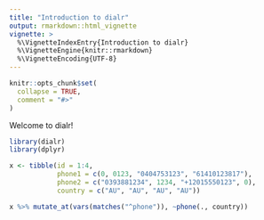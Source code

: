 ```yaml
---
title: "Introduction to dialr"
output: rmarkdown::html_vignette
vignette: >
  %\VignetteIndexEntry{Introduction to dialr}
  %\VignetteEngine{knitr::rmarkdown}
  %\VignetteEncoding{UTF-8}
---
```


```r
knitr::opts_chunk$set(
  collapse = TRUE,
  comment = "#>"
)
```

Welcome to dialr!

```r
library(dialr)
library(dplyr)

x <- tibble(id = 1:4,
            phone1 = c(0, 0123, "0404753123", "61410123817"),
            phone2 = c("0393881234", 1234, "+12015550123", 0),
            country = c("AU", "AU", "AU", "AU"))

x %>% mutate_at(vars(matches("^phone")), ~phone(., country))
```
